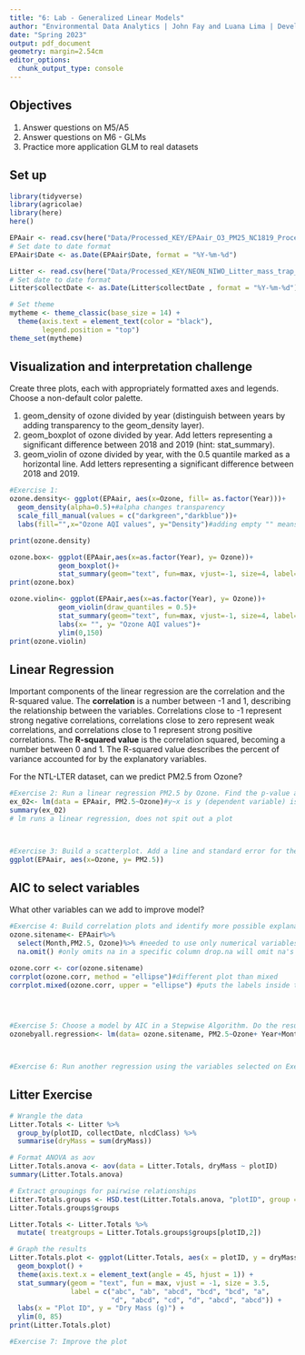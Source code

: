 ```yaml
---
title: "6: Lab - Generalized Linear Models"
author: "Environmental Data Analytics | John Fay and Luana Lima | Developed by Kateri Salk"
date: "Spring 2023"
output: pdf_document
geometry: margin=2.54cm
editor_options: 
  chunk_output_type: console
---
```


## Objectives
1. Answer questions on M5/A5
2. Answer questions on M6 - GLMs
3. Practice more application GLM to real datasets


## Set up
```r
library(tidyverse)
library(agricolae)   
library(here)
here()

EPAair <- read.csv(here("Data/Processed_KEY/EPAair_O3_PM25_NC1819_Processed.csv"), stringsAsFactors = TRUE)
# Set date to date format
EPAair$Date <- as.Date(EPAair$Date, format = "%Y-%m-%d")

Litter <- read.csv(here("Data/Processed_KEY/NEON_NIWO_Litter_mass_trap_Processed.csv"), stringsAsFactors = TRUE)
# Set date to date format
Litter$collectDate <- as.Date(Litter$collectDate , format = "%Y-%m-%d")

# Set theme
mytheme <- theme_classic(base_size = 14) +
  theme(axis.text = element_text(color = "black"), 
        legend.position = "top")
theme_set(mytheme)
```



## Visualization and interpretation challenge

Create three plots, each with appropriately formatted axes and legends. Choose a non-default color palette.

1. geom_density of ozone divided by year (distinguish between years by adding transparency to the geom_density layer).
2. geom_boxplot of ozone divided by year. Add letters representing a significant difference between 2018 and 2019 (hint: stat_summary). 
3. geom_violin of ozone divided by year, with the 0.5 quantile marked as a horizontal line. Add letters representing a significant difference between 2018 and 2019. 

```r
#Exercise 1:
ozone.density<- ggplot(EPAair, aes(x=Ozone, fill= as.factor(Year)))+
  geom_density(alpha=0.5)+#alpha changes transparency
  scale_fill_manual(values = c("darkgreen","darkblue"))+
  labs(fill="",x="Ozone AQI values", y="Density")#adding empty "" means you add nothing

print(ozone.density)

ozone.box<- ggplot(EPAair,aes(x=as.factor(Year), y= Ozone))+
            geom_boxplot()+
            stat_summary(geom="text", fun=max, vjust=-1, size=4, label=c("a","b"))
print(ozone.box)

ozone.violin<- ggplot(EPAair,aes(x=as.factor(Year), y= Ozone))+
            geom_violin(draw_quantiles = 0.5)+
            stat_summary(geom="text", fun=max, vjust=-1, size=4, label=c("a","b"))+
            labs(x= "", y= "Ozone AQI values")+
            ylim(0,150)
print(ozone.violin)

```

## Linear Regression

Important components of the linear regression are the correlation and the R-squared value. The **correlation** is a number between -1 and 1, describing the relationship between the variables. Correlations close to -1 represent strong negative correlations, correlations close to zero represent weak correlations, and correlations close to 1 represent strong positive correlations. The **R-squared value** is the correlation squared, becoming a number between 0 and 1. The R-squared value describes the percent of variance accounted for by the explanatory variables. 

For the NTL-LTER dataset, can we predict PM2.5 from Ozone?

```r

#Exercise 2: Run a linear regression PM2.5 by Ozone. Find the p-value and R-squared value. 
ex_02<- lm(data = EPAair, PM2.5~Ozone)#y~x is y (dependent variable) is a function of x (independent variable)
summary(ex_02) 
# lm runs a linear regression, does not spit out a plot



#Exercise 3: Build a scatterplot. Add a line and standard error for the linear regression. Add the regression equation to the plot
ggplot(EPAair, aes(x=Ozone, y= PM2.5))


```


## AIC to select variables

What other variables can we add to improve model?

```r

#Exercise 4: Build correlation plots and identify more possible explanatory variables to add to the regression.
ozone.sitename<- EPAair%>%
  select(Month,PM2.5, Ozone)%>% #needed to use only numerical variables, you cannot use site name
  na.omit() #only omits na in a specific column drop.na will omit na's for all columns

ozone.corr <- cor(ozone.sitename)
corrplot(ozone.corr, method = "ellipse")#different plot than mixed
corrplot.mixed(ozone.corr, upper = "ellipse") #puts the labels inside the graph
  



#Exercise 5: Choose a model by AIC in a Stepwise Algorithm. Do the results from AIC match the variables you selected on Exercise 4?
ozonebyall.regression<- lm(data= ozone.sitename, PM2.5~Ozone+ Year+Month+ mean_lng)



#Exercise 6: Run another regression using the variables selected on Exercise 6. Compare r-squared value with the one from Exercise 2. 

```



## Litter Exercise

```r
# Wrangle the data
Litter.Totals <- Litter %>%
  group_by(plotID, collectDate, nlcdClass) %>%
  summarise(dryMass = sum(dryMass))

# Format ANOVA as aov
Litter.Totals.anova <- aov(data = Litter.Totals, dryMass ~ plotID)
summary(Litter.Totals.anova)

# Extract groupings for pairwise relationships
Litter.Totals.groups <- HSD.test(Litter.Totals.anova, "plotID", group = TRUE)
Litter.Totals.groups$groups

Litter.Totals <- Litter.Totals %>%
  mutate( treatgroups = Litter.Totals.groups$groups[plotID,2])

# Graph the results
Litter.Totals.plot <- ggplot(Litter.Totals, aes(x = plotID, y = dryMass)) +
  geom_boxplot() +
  theme(axis.text.x = element_text(angle = 45, hjust = 1)) +
  stat_summary(geom = "text", fun = max, vjust = -1, size = 3.5,
               label = c("abc", "ab", "abcd", "bcd", "bcd", "a", 
                         "d", "abcd", "cd", "d", "abcd", "abcd")) +
  labs(x = "Plot ID", y = "Dry Mass (g)") +
  ylim(0, 85)
print(Litter.Totals.plot)

```

```r
#Exercise 7: Improve the plot


```
